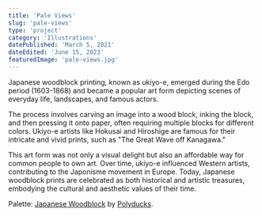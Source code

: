 ```yaml
---
title: 'Pale Views'
slug: 'pale-views'
type: 'project'
category: 'Illustrations'
datePublished: 'March 5, 2021'
dateEdited: 'June 15, 2023'
featuredImage: 'pale-views.jpg'
---
```


Japanese woodblock printing, known as ukiyo-e, emerged during the Edo period
(1603-1868) and became a popular art form depicting scenes of everyday life,
landscapes, and famous actors.

<ImageWithCaption
  src="posts/pale-views/pale-views-1.jpg"
  alt="Pale Views I"
  caption="I"
  layout="left"
/>

<ImageWithCaption
  src="posts/pale-views/pale-views-2.jpg"
  alt="Pale Views II"
  caption="II"
  layout="right"
/>

The process involves carving an image into a wood block, inking the block, and
then pressing it onto paper, often requiring multiple blocks for different
colors. Ukiyo-e artists like Hokusai and Hiroshige are famous for their
intricate and vivid prints, such as "The Great Wave off Kanagawa."

<ImageWithCaption
  src="posts/pale-views/pale-views-3.jpg"
  alt="Pale Views III"
  caption="III"
  layout="left"
/>

<ImageWithCaption
  src="posts/pale-views/pale-views-4.jpg"
  alt="Pale Views IV"
  caption="IV"
  layout="right"
/>

This art form was not only a visual delight but also an affordable way for
common people to own art. Over time, ukiyo-e influenced Western artists,
contributing to the Japonisme movement in Europe. Today, Japanese woodblock
prints are celebrated as both historical and artistic treasures, embodying the
cultural and aesthetic values of their time.

<ImageWithCaption
  src="posts/pale-views/pale-views-5.jpg"
  alt="Pale Views V"
  caption="V"
  layout="left"
/>

<ImageWithCaption
  src="posts/pale-views/pale-views-6.jpg"
  alt="Pale Views VI"
  caption="VI"
  layout="right"
/>

<ImageWithCaption
  src="posts/pale-views/pale-views-7.jpg"
  alt="Pale Views VII"
  caption="VII"
  layout="wide"
/>

Palette:
[Japanese Woodblock](https://lospec.com/palette-list/japanese-woodblock) by
[Polyducks](https://polyducks.co.uk/).
